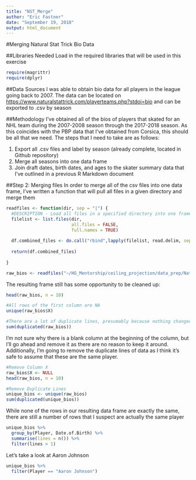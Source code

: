 ```yaml
---
title: "NST_Merge"
author: "Eric Fastner"
date: "September 19, 2018"
output: html_document
---
```

#Merging Natural Stat Trick Bio Data

##Libraries Needed
Load in the required libraries that will be used in this exercise

```r
require(magrittr)
require(dplyr)
```

##Data Sources
I was able to obtain bio data for all players in the league going back to 2007. The data can be located on [https://www.naturalstattrick.com/playerteams.php?stdoi=bio](Natural Stat Trick) and can be exported to .csv by season

##Methodology
I've obtained all of the bios of players that skated for an NHL team during the 2007-2008 season through the 2017-2018 season. As this coincides with the PBP data that I've obtained from Corsica, this should be all that we need. The steps that I need to take are as follows:

1. Export all .csv files and label by season (already complete, located in Github repository)
2. Merge all seasons into one data frame
3. Join draft dates, birth dates, and ages to the skater summary data that I've outlined in a previous R Markdown document

##Step 2: Merging files
In order to merge all of the csv files into one data frame, I've written a function that will pull all files in a given directory and merge them

```r
readfiles <- function(dir, sep = "|") {
  #DESCRIPTION - Load all files in a specified directory into one frame, separator is "|" unless specified
  filelist <- list.files(dir, 
                         all.files = FALSE, 
                         full.names = TRUE)
  
  df.combined_files <- do.call("rbind",lapply(filelist, read.delim, sep = sep, header = TRUE))
  
  return(df.combined_files)
  
}

raw_bios <- readfiles("~/HG_Mentorship/ceiling_projection/data_prep/Natural Stat Trick Bios/", sep = ",")
```

The resulting frame still has some opportunity to be cleaned up:

```r
head(raw_bios, n = 10)

#All rows of the first column are NA
unique(raw_bios$X)

#There are a lot of duplicate lines, presumably because nothing changed from year to year for that player
sum(duplicated(raw_bios))
```

I'm not sure why there is a blank column at the beginning of the column, but I'll go ahead and remove it as there are no reason to keep it around. Additionally, I'm going to remove the duplicate lines of data as I think it's safe to assume that these are the same player.

```r
#Remove Column X
raw_bios$X <- NULL
head(raw_bios, n = 10)

#Remove Duplicate Lines
unique_bios <- unique(raw_bios)
sum(duplicated(unique_bios))
```

While none of the rows in our resulting data frame are exactly the same, there are still a number of rows that I suspect are actually the same player

```r

unique_bios %>% 
  group_by(Player, Date.of.Birth) %>% 
  summarise(lines = n()) %>% 
  filter(lines > 1)
```

Let's take a look at Aaron Johnson

```r
unique_bios %>%
  filter(Player == "Aaron Johnson")
```